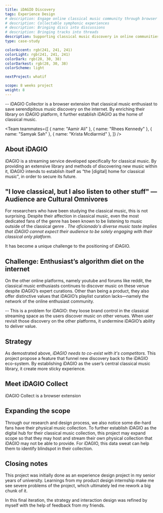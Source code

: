 ```yaml
---
title: iDAGIO Discovery
tags: Experience Design
# description: Engage online classical music community through browser extension
# description: Collectable symphonic experiences
# description: Bringing discs into discussions
# description: Bringing tracks into threads
description: Supporting classical music discovery in online communities
type: case-study

colorAccent: rgb(241, 241, 241)
colorLight: rgb(241, 241, 241)
colorDark: rgb(28, 30, 38)
colorDarkest: rgb(28, 30, 38)
colorScheme: light

nextProject: whatif

scope: 8 weeks project
weight: 8
---
```


<FullImage src="/project-assets/idagio/intro.jpg" width={1920} height={1435} />

-- iDAGIO Collector is a browser extension that classical music enthusiast to save serendipitous music discovery on the internet. By enriching their library on iDAGIO platform, it further establish iDAGIO as the home of classical music.

<Team
  teammates={[
    { name: "Aamir Ali" },
    { name: "Rhees Kennedy" },
    { name: "Samyak Sah" },
    { name: "Krista Mcdiarmid" },
  ]}
/>

## About iDAGIO

iDAGIO is a streaming service developed specifically for classical music. By providing an extensive library and methods of discovering new music within it, IDAGIO intends to establish itself as “the [digital] home for classical music", in order to secure its future.

## "I love classical, but I also listen to other stuff" — Audience are Cultural Omnivores

For researchers who have been studying the classical music, this is not surprising. Despite their affection in classical music, even the most dedicated fans of the genre has been known to be listening to music outside of the classical genre . _The aficionado's diverse music taste implies that iDAGIO cannot expect their audience to be solely engaging with their classical only platform._

It has become a unique challenge to the positioning of iDAGIO.

<LayoutMainContent grid="2/3" extraMargin>
  <FullImage src="/project-assets/idagio/tweet.jpg" width={1190} height={942} />
</LayoutMainContent>

## Challenge: Enthusiast’s algorithm diet on the internet

On the other online platforms, namely youtube and forums like reddit, the classical music enthusiasts continues to discover music on these venue despite iDAGIO’s expert curations. Other than being a product, they also offer distinctive values that iDAGIO’s playlist curation lacks—namely the network of the online enthusiast community.

-- This is a problem for iDAGIO: they loose brand control in the classical streaming space as the users discover music on other venues. When user revisit those discovery on the other platforms, it undermine iDAGIO’s ability to deliver value.

## Strategy

As demostrated above, _iDAGIO needs to co-exist with it's competitors._ This project propose a feature that funnel new discovery back to the iDAGIO eco-system. By establishing iDAGIO as the user’s central classical music library, it create more sticky experience.

<LayoutMainContent extraMargin>
  <FullImage
    src="/project-assets/idagio/intervention.jpg"
    width={1920}
    height={1080}
  />
</LayoutMainContent>

## Meet iDAGIO Collect

iDAGIO Collect is a browser extension

## Expanding the scope

Through our research and design process, we also notice some die-hard fans have their physical music collection. To further establish iDAGIO as the digital hub for their classical music collection, this project may expand scope so that they may host and stream their own physical collection that iDAGIO may not be able to provide. For iDAGIO, this data sweat can help them to identify blindspot in their collection.

## Closing notes

This project was initially done as an experience design project in my senior years of university. Learnings from my product design internship make me see severe problems of the project, which ultimately led me rework a big chunk of it.

In this final iteration, the strategy and interaction design was refined by myself with the help of feedback from my friends.
